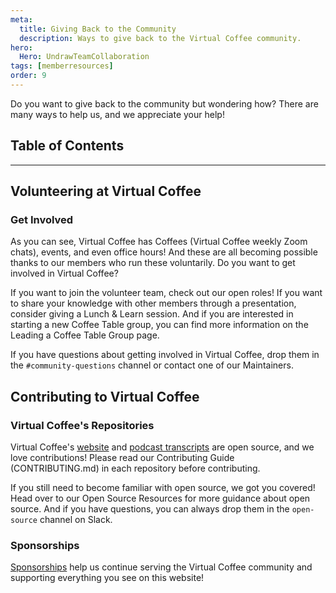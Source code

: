 ```yaml
---
meta:
  title: Giving Back to the Community
  description: Ways to give back to the Virtual Coffee community.
hero:
  Hero: UndrawTeamCollaboration
tags: [memberresources]
order: 9
---
```



<TextContainer background="light" showBackToTopLink={false}>

<LeadText>

Do you want to give back to the community but wondering how? There are many ways to help us, and we appreciate your help!

</LeadText>

</TextContainer>

## Table of Contents

<TextContainer>

---

## Volunteering at Virtual Coffee

### Get Involved

As you can see, Virtual Coffee has <Link href="/resources/virtual-coffee-handbook/guides-to-virtual-coffee/glossary#coffees">Coffees (Virtual Coffee weekly Zoom chats)</Link>, <Link href="/events">events</Link>, and even <Link href="/resources/virtual-coffee-handbook/guides-to-virtual-coffee/glossary#office-hours">office hours</Link>! And these are all becoming possible thanks to our members who run these voluntarily. Do you want to <Link href="/resources/virtual-coffee-handbook/get-involved">get involved</Link> in Virtual Coffee?

If you want to join the volunteer team, check out <Link href="/resources/virtual-coffee-handbook/get-involved/paths-to-leadership">our open roles</Link>! If you want to share your knowledge with other members through a presentation, consider giving a <Link href="/resources/virtual-coffee-handbook/guides-to-virtual-coffee/lunch-and-learns">Lunch & Learn</Link> session. And if you are interested in starting a new <Link href="/resources/virtual-coffee-handbook/guides-to-virtual-coffee/glossary#coffee-table-groups">Coffee Table group</Link>, you can find more information on the <Link href="/resources/virtual-coffee-handbook/get-involved/leading-coffee-table-groups">Leading a Coffee Table Group</Link> page.

If you have questions about getting involved in Virtual Coffee, drop them in the `#community-questions` channel or contact one of our <Link href="/members">Maintainers</Link>.

## Contributing to Virtual Coffee

### Virtual Coffee's Repositories

Virtual Coffee's [website](https://github.com/Virtual-Coffee/virtualcoffee.io) and [podcast transcripts](https://github.com/Virtual-Coffee/podcast-transcripts) are open source, and we love contributions! Please read our Contributing Guide (CONTRIBUTING.md) in each repository before contributing.

If you still need to become familiar with open source, we got you covered! Head over to our <Link href="/resources/developer-resources/open-source">Open Source Resources</Link> for more guidance about open source. And if you have questions, you can always drop them in the `open-source` channel on Slack.

### Sponsorships

[Sponsorships](https://github.com/sponsors/Virtual-Coffee) help us continue serving the Virtual Coffee community and supporting everything you see on this website!

</TextContainer>
